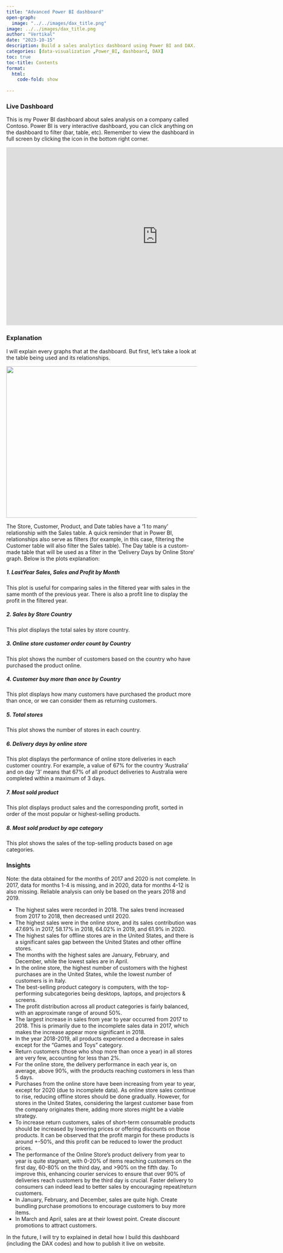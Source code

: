 ---
title: "Advanced Power BI dashboard"
open-graph:
  image: "../../images/dax_title.png"
image: ../../images/dax_title.png
author: "Vertikal"
date: "2023-10-15"
description: Build a sales analytics dashboard using Power BI and DAX.
categories: [data-visualization ,Power_BI, dashboard, DAX]
toc: true
toc-title: Contents
format:
  html:
    code-fold: show
    
---
### Live Dashboard
This is my Power BI dashboard about sales analysis on a company called Contoso. Power BI is very interactive dashboard, you can click anything on the dashboard to filter (bar, table, etc). Remember to view the dashboard in full screen by clicking the icon in the bottom right corner.

<iframe title="Report Section" width="800" height="470" src="https://app.powerbi.com/view?r=eyJrIjoiZmQ1MmQzZTMtMDI2MC00YmJlLTgzZDUtYTlmZTg5YmRjNDVmIiwidCI6ImYyNjFiOWU2LTAzNTAtNDJkMy1hYjJkLTcyODI3NWMzY2ZlYSIsImMiOjEwfQ%3D%3D" frameborder="0" allowFullScreen="true"></iframe>

### Explanation
I will explain every graphs that at the dashboard. But first, let's take a look at the table being used and its relationships.

<img src="../../images/table_relation_dax.png" width=600px; height=400px> </img>

The Store, Customer, Product, and Date tables have a '1 to many' relationship with the Sales table. A quick reminder that in Power BI, relationships also serve as filters (for example, in this case, filtering the Customer table will also filter the Sales table). The Day table is a custom-made table that will be used as a filter in the 'Delivery Days by Online Store' graph. Below is the plots explanation:<br>

##### 1. LastYear Sales, Sales and Profit by Month
This plot is useful for comparing sales in the filtered year with sales in the same month of the previous year. There is also a profit line to display the profit in the filtered year.

##### 2. Sales by Store Country
This plot displays the total sales by store country.

##### 3. Online store customer order count by Country
This plot shows the number of customers based on the country who have purchased the product online.

##### 4. Customer buy more than once by Country
This plot displays how many customers have purchased the product more than once, or we can consider them as returning customers.

##### 5. Total stores 
This plot shows the number of stores in each country.

##### 6. Delivery days by online store 
This plot displays the performance of online store deliveries in each customer country. For example, a value of 67% for the country 'Australia' and on day '3' means that 67% of all product deliveries to Australia were completed within a maximum of 3 days. 

##### 7. Most sold product
This plot displays product sales and the corresponding profit, sorted in order of the most popular or highest-selling products.

##### 8. Most sold product by age category
This plot shows the sales of the top-selling products based on age categories.

### Insights
Note: the data obtained for the months of 2017 and 2020 is not complete. In 2017, data for months 1-4 is missing, and in 2020, data for months 4-12 is also missing. Reliable analysis can only be based on the years 2018 and 2019.

* The highest sales were recorded in 2018. The sales trend increased from 2017 to 2018, then decreased until 2020.
* The highest sales were in the online store, and its sales contribution was 47.69% in 2017, 58.17% in 2018, 64.02% in 2019, and 61.9% in 2020.
* The highest sales for offline stores are in the United States, and there is a significant sales gap between the United States and other offline stores.
* The months with the highest sales are January, February, and December, while the lowest sales are in April.
* In the online store, the highest number of customers with the highest purchases are in the United States, while the lowest number of customers is in Italy.
* The best-selling product category is computers, with the top-performing subcategories being desktops, laptops, and projectors & screens.
* The profit distribution across all product categories is fairly balanced, with an approximate range of around 50%.
* The largest increase in sales from year to year occurred from 2017 to 2018. This is primarily due to the incomplete sales data in 2017, which makes the increase appear more significant in 2018.
* In the year 2018-2019, all products experienced a decrease in sales except for the "Games and Toys" category.
* Return customers (those who shop more than once a year) in all stores are very few, accounting for less than 2%.
* For the online store, the delivery performance in each year is, on average, above 90%, with the products reaching customers in less than 5 days.
* Purchases from the online store have been increasing from year to year, except for 2020 (due to incomplete data). As online store sales continue to rise, reducing offline stores should be done gradually. However, for stores in the United States, considering the largest customer base from the company originates there, adding more stores might be a viable strategy.
* To increase return customers, sales of short-term consumable products should be increased by lowering prices or offering discounts on those products. It can be observed that the profit margin for these products is around +-50%, and this profit can be reduced to lower the product prices.
* The performance of the Online Store's product delivery from year to year is quite stagnant, with 0-20% of items reaching customers on the first day, 60-80% on the third day, and >90% on the fifth day. To improve this, enhancing courier services to ensure that over 90% of deliveries reach customers by the third day is crucial. Faster delivery to consumers can indeed lead to better sales by encouraging repeat/return customers.
* In January, February, and December, sales are quite high. Create bundling purchase promotions to encourage customers to buy more items.
* In March and April, sales are at their lowest point. Create discount promotions to attract customers.

In the future, I will try to explained in detail how I build this dashboard (including the DAX codes) and how to publish it live on website.









